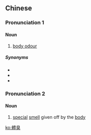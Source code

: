 {{also|体臭}}
==Chinese==
{{zh-forms|s=体臭}}

===Pronunciation 1===
{{zh-pron
|m=tǐchòu
|c=tai2 cau3
|cat=n
}}

====Noun====
{{zh-noun}}

# [[body odour]]

=====Synonyms=====
* {{zh-l|狐臭}}
* {{zh-l|狐臊}}
* {{zh-l|腋臭}}

===Pronunciation 2===
{{zh-pron
|m=tǐxiù
|c=tai2 cau3
|cat=n
}}

====Noun====
{{zh-noun}}

# [[special]] [[smell]] given off by the [[body]]

[[ko:體臭]]